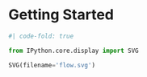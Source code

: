 # Getting Started



```python
#| code-fold: true

from IPython.core.display import SVG

SVG(filename='flow.svg')
```
